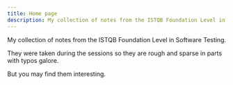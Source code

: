 ```yaml
---
title: Home page
description: My collection of notes from the ISTQB Foundation Level in Software Testing.
---
```


My collection of notes from the ISTQB Foundation Level in Software Testing.

They were taken during the sessions so they are rough and sparse in parts with typos galore.

But you may find them interesting.